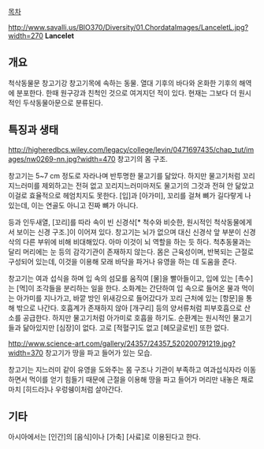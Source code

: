 
[[목차]]

http://www.savalli.us/BIO370/Diversity/01.ChordataImages/LanceletL.jpg?width=270 '''Lancelet'''

== 개요 ==
척삭동물문 창고기강 창고기목에 속하는 동물. 열대 기후의 바다와 온화한 기후의 해역에 분포한다. 한때 원구강과 친척인 것으로 여겨지던 적이 있다. 현재는 그보다 더 원시적인 두삭동물아문으로 분류된다. 

== 특징과 생태 ==
http://higheredbcs.wiley.com/legacy/college/levin/0471697435/chap_tut/images/nw0269-nn.jpg?width=470 창고기의 몸 구조.

창고기는 5~7 cm 정도로 자라나며 반투명한 물고기를 닮았다. 하지만 물고기처럼 꼬리지느러미를 제외하고는 전혀 없고 꼬리지느러미마저도 물고기의 그것과 전혀 안 닮았고 이걸로 효율적으로 헤엄치지도 못한다. [입]과 [아가미], 꼬리를 걸쳐 뼈가 길다랗게 나 있는데, 이는 연골도 아니고 진짜 뼈가 아니다. 

등과 인두새열, [꼬리]를 따라 속이 빈 신경삭[* 척수와 비슷한, 원시적인 척삭동물에게서 보이는 신경 구조.]이 이어져 있다. 창고기는 뇌가 없으며 대신 신경삭 앞 부분이 신경삭의 다른 부위에 비해 비대해있다. 아마 이것이 뇌 역할을 하는 듯 하다. 척추동물과는 달리 머리에는 눈 등의 감각기관이 존재하지 않는다. 몸은 근육성이며, 반복되는 근절로 구성되어 있는데, 이것을 이용해 모래 바닥을 파거나 유영을 하는 데 도움을 준다. 

창고기는 여과 섭식을 하며 입 속의 섬모를 움직여 [물]을 빨아들이고, 입에 있는 [촉수]는 [먹]이 조각들을 분리하는 일을 한다. 소화계는 간단하여 입 속으로 들어온 물과 먹이는 아가미를 지나가고, 바깥 방인 위새강으로 들어갔다가 꼬리 근처에 있는 [항문]을 통해 밖으로 나간다. 호흡계가 존재하지 않아 [개구리] 등의 양서류처럼 피부호흡으로 산소를 공급한다. 하지만 물고기처럼 아가미로 호흡을 하기도. 순환계는 원시적인 물고기들과 닮아있지만 [심장]이 없다. 고로 [적혈구]도 없고 [헤모글로빈] 또한 없다.

http://www.science-art.com/gallery/24357/24357_520200791219.jpg?width=370 창고기가 땅을 파고 들어가 있는 모습.

창고기는 지느러미 같이 유영을 도와주는 몸 구조나 기관이 부족하고 여과섭식자라 이동하면서 먹이를 얻기 힘들기 때문에 근절을 이용해 땅을 파고 들어가 머리만 내놓은 채로 마치 [히드라]나 우렁쉥이처럼 살아간다. 

== 기타 ==
아시아에서는 [인간]의 [음식]이나 [가축] [사료]로 이용된다고 한다.
